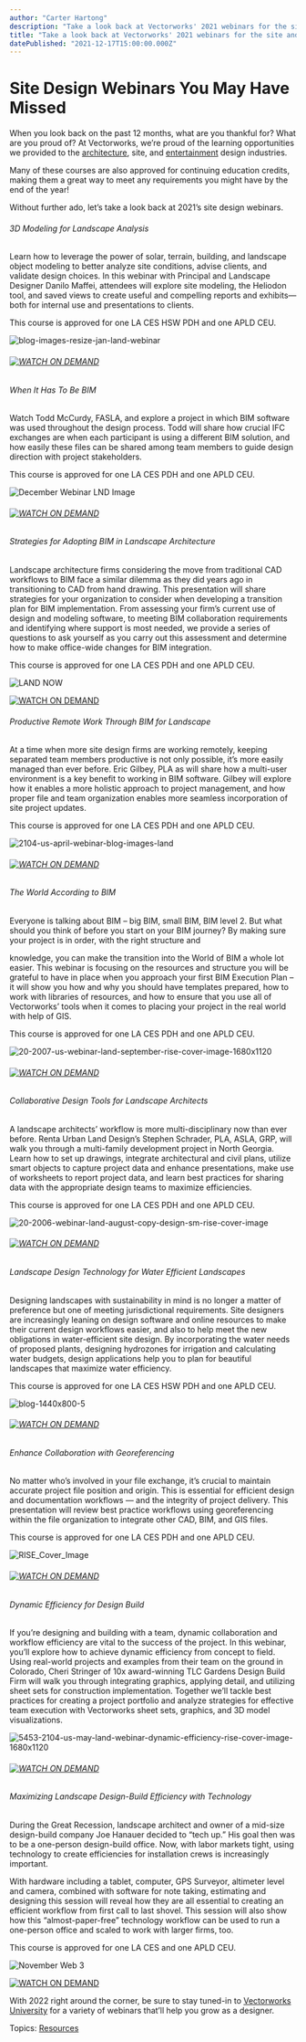 ```yaml
---
author: "Carter Hartong"
description: "Take a look back at Vectorworks' 2021 webinars for the site and landscape design industries."
title: "Take a look back at Vectorworks' 2021 webinars for the site and landscape design industries." 
datePublished: "2021-12-17T15:00:00.000Z"
---
```

# Site Design Webinars You May Have Missed

When you look back on the past 12 months, what are you thankful for? What are you proud of? At Vectorworks, we’re proud of the learning opportunities we provided to the [architecture](../../../net/vectorworks/blog/architecture-webinars-2021.html), site, and [entertainment](../../../net/vectorworks/blog/entertainment-design-webinars-2021.html) design industries.

Many of these courses are also approved for continuing education credits, making them a great way to meet any requirements you might have by the end of the year! 

Without further ado, let’s take a look back at 2021’s site design webinars.

###### 3D Modeling for Landscape Analysis

Learn how to leverage the power of solar, terrain, building, and landscape object modeling to better analyze site conditions, advise clients, and validate design choices. In this webinar with Principal and Landscape Designer Danilo Maffei, attendees will explore site modeling, the Heliodon tool, and saved views to create useful and compelling reports and exhibits—both for internal use and presentations to clients.

This course is approved for one LA CES HSW PDH and one APLD CEU.

![blog-images-resize-jan-land-webinar](https://blog.vectorworks.net/hs-fs/hubfs/Blog%20Images/210113_JanuaryWebinars/blog-images-resize-jan-land-webinar.jpg?width=1440&name=blog-images-resize-jan-land-webinar.jpg)

###### [![WATCH ON DEMAND](https://no-cache.hubspot.com/cta/default/3018241/94c54b65-d377-4797-8525-3e11cb612c63.png)](https://cta-redirect.hubspot.com/cta/redirect/3018241/94c54b65-d377-4797-8525-3e11cb612c63) 

###### When It Has To Be BIM

Watch Todd McCurdy, FASLA, and explore a project in which BIM software was used throughout the design process. Todd will share how crucial IFC exchanges are when each participant is using a different BIM solution, and how easily these files can be shared among team members to guide design direction with project stakeholders.

This course is approved for one LA CES PDH and one APLD CEU.

![December Webinar LND Image](https://blog.vectorworks.net/hs-fs/hubfs/Blog%20Images/211208_December%20Webinar/December%20Webinar%20LND%20Image.jpg?width=1440&name=December%20Webinar%20LND%20Image.jpg)

###### [![WATCH ON DEMAND](https://no-cache.hubspot.com/cta/default/3018241/a5e52471-9469-4100-98e4-ffa0cfc54dcb.png)](https://cta-redirect.hubspot.com/cta/redirect/3018241/a5e52471-9469-4100-98e4-ffa0cfc54dcb) 

###### Strategies for Adopting BIM in Landscape Architecture

Landscape architecture firms considering the move from traditional CAD workflows to BIM face a similar dilemma as they did years ago in transitioning to CAD from hand drawing. This presentation will share strategies for your organization to consider when developing a transition plan for BIM implementation. From assessing your firm’s current use of design and modeling software, to meeting BIM collaboration requirements and identifying where support is most needed, we provide a series of questions to ask yourself as you carry out this assessment and determine how to make office-wide changes for BIM integration.

This course is approved for one LA CES PDH and one APLD CEU. 

![LAND NOW](https://blog.vectorworks.net/hs-fs/hubfs/LAND%20NOW.jpg?width=1440&name=LAND%20NOW.jpg)

[![WATCH ON DEMAND](https://no-cache.hubspot.com/cta/default/3018241/2549c820-9065-4167-ae02-0de3166a2ce9.png)](https://cta-redirect.hubspot.com/cta/redirect/3018241/2549c820-9065-4167-ae02-0de3166a2ce9) 

###### Productive Remote Work Through BIM for Landscape

At a time when more site design firms are working remotely, keeping separated team members productive is not only possible, it’s more easily managed than ever before. Eric Gilbey, PLA as will share how a multi-user environment is a key benefit to working in BIM software. Gilbey will explore how it enables a more holistic approach to project management, and how proper file and team organization enables more seamless incorporation of site project updates.

This course is approved for one LA CES PDH and one APLD CEU.

![2104-us-april-webinar-blog-images-land](https://blog.vectorworks.net/hs-fs/hubfs/Blog%20Images/210408_April%20Webinars/2104-us-april-webinar-blog-images-land.jpg?width=1440&name=2104-us-april-webinar-blog-images-land.jpg)

###### [![WATCH ON DEMAND](https://no-cache.hubspot.com/cta/default/3018241/46d896ed-50a4-42b5-8d5a-f19f3e83b18f.png)](https://cta-redirect.hubspot.com/cta/redirect/3018241/46d896ed-50a4-42b5-8d5a-f19f3e83b18f) 

###### The World According to BIM

Everyone is talking about BIM – big BIM, small BIM, BIM level 2\. But what should you think of before you start on your BIM journey? By making sure your project is in order, with the right structure and 

knowledge, you can make the transition into the World of BIM a whole lot easier. This webinar is focusing on the resources and structure you will be grateful to have in place when you approach your first BIM Execution Plan – it will show you how and why you should have templates prepared, how to work with libraries of resources, and how to ensure that you use all of Vectorworks’ tools when it comes to placing your project in the real world with help of GIS.

This course is approved for one LA CES PDH and one APLD CEU.

![20-2007-us-webinar-land-september-rise-cover-image-1680x1120](https://blog.vectorworks.net/hs-fs/hubfs/Blog%20Images/210609_June%20Webinars/20-2007-us-webinar-land-september-rise-cover-image-1680x1120.jpeg?width=1440&name=20-2007-us-webinar-land-september-rise-cover-image-1680x1120.jpeg)

###### [![WATCH ON DEMAND](https://no-cache.hubspot.com/cta/default/3018241/6823073d-8e0f-4622-a40f-dc02c9612575.png)](https://cta-redirect.hubspot.com/cta/redirect/3018241/6823073d-8e0f-4622-a40f-dc02c9612575) 

###### Collaborative Design Tools for Landscape Architects

A landscape architects’ workflow is more multi-disciplinary now than ever before. Renta Urban Land Design’s Stephen Schrader, PLA, ASLA, GRP, will walk you through a multi-family development project in North Georgia. Learn how to set up drawings, integrate architectural and civil plans, utilize smart objects to capture project data and enhance presentations, make use of worksheets to report project data, and learn best practices for sharing data with the appropriate design teams to maximize efficiencies.

This course is approved for one LA CES PDH and one APLD CEU.

![20-2006-webinar-land-august-copy-design-sm-rise-cover-image](https://blog.vectorworks.net/hs-fs/hubfs/Blog%20Images/210707_July%20Webinar/20-2006-webinar-land-august-copy-design-sm-rise-cover-image.jpg?width=1440&name=20-2006-webinar-land-august-copy-design-sm-rise-cover-image.jpg)

###### [![WATCH ON DEMAND](https://no-cache.hubspot.com/cta/default/3018241/5b85a527-6599-46af-b9bf-b9a1ccb43e44.png)](https://cta-redirect.hubspot.com/cta/redirect/3018241/5b85a527-6599-46af-b9bf-b9a1ccb43e44) 

###### Landscape Design Technology for Water Efficient Landscapes 

Designing landscapes with sustainability in mind is no longer a matter of preference but one of meeting jurisdictional requirements. Site designers are increasingly leaning on design software and online resources to make their current design workflows easier, and also to help meet the new obligations in water-efficient site design. By incorporating the water needs of proposed plants, designing hydrozones for irrigation and calculating water budgets, design applications help you to plan for beautiful landscapes that maximize water efficiency.

This course is approved for one LA CES HSW PDH and one APLD CEU.

![blog-1440x800-5](https://blog.vectorworks.net/hs-fs/hubfs/Blog%20Images/210729_August%20Webinar/blog-1440x800-5.png?width=1440&name=blog-1440x800-5.png)

###### [![WATCH ON DEMAND](https://no-cache.hubspot.com/cta/default/3018241/4232d73e-3b0d-4aeb-a7f0-05052c0bbc78.png)](https://cta-redirect.hubspot.com/cta/redirect/3018241/4232d73e-3b0d-4aeb-a7f0-05052c0bbc78) 

###### Enhance Collaboration with Georeferencing

No matter who’s involved in your file exchange, it’s crucial to maintain accurate project file position and origin. This is essential for efficient design and documentation workflows — and the integrity of project delivery. This presentation will review best practice workflows using georeferencing within the file organization to integrate other CAD, BIM, and GIS files.

This course is approved for one LA CES PDH and one APLD CEU.

![RISE_Cover_Image](https://blog.vectorworks.net/hs-fs/hubfs/Blog%20Images/210827_September%20Webinar/RISE_Cover_Image.jpg?width=1440&name=RISE_Cover_Image.jpg)

###### [![WATCH ON DEMAND](https://no-cache.hubspot.com/cta/default/3018241/0bb0ef59-2335-4696-a3ee-bbe76ab00c0c.png)](https://cta-redirect.hubspot.com/cta/redirect/3018241/0bb0ef59-2335-4696-a3ee-bbe76ab00c0c) 

###### Dynamic Efficiency for Design Build

If you’re designing and building with a team, dynamic collaboration and workflow efficiency are vital to the success of the project. In this webinar, you’ll explore how to achieve dynamic efficiency from concept to field. Using real-world projects and examples from their team on the ground in Colorado, Cheri Stringer of 10x award-winning TLC Gardens Design Build Firm will walk you through integrating graphics, applying detail, and utilizing sheet sets for construction implementation. Together we’ll tackle best practices for creating a project portfolio and analyze strategies for effective team execution with Vectorworks sheet sets, graphics, and 3D model visualizations.

![5453-2104-us-may-land-webinar-dynamic-efficiency-rise-cover-image-1680x1120](https://blog.vectorworks.net/hs-fs/hubfs/Blog%20Images/210506_May%20Webinars/5453-2104-us-may-land-webinar-dynamic-efficiency-rise-cover-image-1680x1120.png?width=1440&name=5453-2104-us-may-land-webinar-dynamic-efficiency-rise-cover-image-1680x1120.png)

###### [![WATCH ON DEMAND](https://no-cache.hubspot.com/cta/default/3018241/0add34be-8d59-46b8-bf22-91c13fa27b7c.png)](https://cta-redirect.hubspot.com/cta/redirect/3018241/0add34be-8d59-46b8-bf22-91c13fa27b7c) 

###### Maximizing Landscape Design-Build Efficiency with Technology 

During the Great Recession, landscape architect and owner of a mid-size design-build company Joe Hanauer decided to “tech up.” His goal then was to be a one-person design-build office. Now, with labor markets tight, using technology to create efficiencies for installation crews is increasingly important. 

With hardware including a tablet, computer, GPS Surveyor, altimeter level and camera, combined with software for note taking, estimating and designing this session will reveal how they are all essential to creating an efficient workflow from first call to last shovel. This session will also show how this “almost-paper-free” technology workflow can be used to run a one-person office and scaled to work with larger firms, too.

This course is approved for one LA CES and one APLD CEU.

![November Web 3](https://blog.vectorworks.net/hs-fs/hubfs/Blog%20Images/211111_November%20Webinars/November%20Web%203.png?width=1440&name=November%20Web%203.png)

[![WATCH ON DEMAND](https://no-cache.hubspot.com/cta/default/3018241/d190ccb5-3d00-47bb-9ba0-105fab4b9ad1.png)](https://cta-redirect.hubspot.com/cta/redirect/3018241/d190ccb5-3d00-47bb-9ba0-105fab4b9ad1) 

With 2022 right around the corner, be sure to stay tuned-in to [Vectorworks University](https://university.vectorworks.net/) for a variety of webinars that’ll help you grow as a designer.

 Topics: [Resources](https://blog.vectorworks.net/topic/resources) 

 